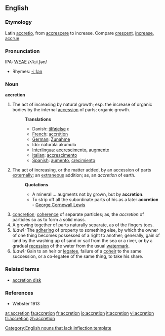 ==English==

===Etymology===
Latin [[accretio]], from [[accrescere]] to increase. Compare [[crescent]], [[increase]], [[accrue]]

===Pronunciation===
IPA: [[WEAE]] /ʌˈkɹi.ʃən/
*Rhymes: [[Rhymes:English:-iːʃən|-iːʃən]]

===Noun===
'''accretion'''[[Category:English nouns that lack inflection template]]

# The act of increasing by natural growth; esp. the increase of organic bodies by the internal [[accession]] of parts; organic growth.
#:'''Translations'''
#:*Danish: [[tilføjelse]] ''c''
#:*[[French]]: [[accrétion]]
#:*[[German]]: [[Zunahme]]
#:*Ido: naturala akumulo
#:*[[Interlingua]]: [[accrescimento]], [[augmento]]
#:*[[Italian]]: [[accrescimento]]
#:*[[Spanish]]: [[aumento]], [[crecimiento]]
# The act of increasing, or the matter added, by an accession of parts [[externally]]; an [[extraneous]] addition; as, an ''accretion'' of earth.
#:'''Quotations'''
#:*A mineral ... augments not by grown, but by '''accretion'''.
#:*To strip off all the subordinate parts of his as a later '''accretion''' - [[w:George Cornewall Lewis|George Cornewall Lewis]]
# [[concretion]]; [[coherence]] of separate particles; as, the ''accretion'' of particles so as to form a solid mass.
# A growing together of parts naturally separate, as of the fingers toes. 
# ''(Law):'' The [[adhering]] of property to something else, by which the owner of one thing becomes possessed of a right to another; generally, gain of land by the washing up of sand or sail from the sea or a river, or by a gradual [[recession]] of the water from the usual [[watermark]].
# ''(Law):'' Gain to an heir or [[legatee]], failure of a [[coheir]] to the same succession, or a co-legatee of the same thing, to take his share.

===Related terms===
* [[accretion disk]]

===References===
*Webster 1913

[[ar:accretion]]
[[fa:accretion]]
[[fr:accretion]]
[[io:accretion]]
[[it:accretion]]
[[vi:accretion]]
[[tr:accretion]]
[[zh:accretion]]